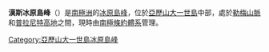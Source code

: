 {{coord|71|25|S|69|1|W|source:GNIS|display=title}}

'''漢斯冰原島峰'''（{{lang-en|Huns Nunatak}}）是[[南極洲|南極洲]]的[[冰原島峰|冰原島峰]]，位於[[亞歷山大一世島|亞歷山大一世島]]中部，處於[[勒梅山脈|勒梅山脈]]和[[普拉尼特高地|普拉尼特高地]]之間，現時由[[南極條約體系|南極條約體系]]管理。

{{DEFAULTSORT:Huns Nunatak}}
[[Category:亞歷山大一世島冰原島峰|Category:亞歷山大一世島冰原島峰]]


{{AlexanderIsland-geo-stub}}
